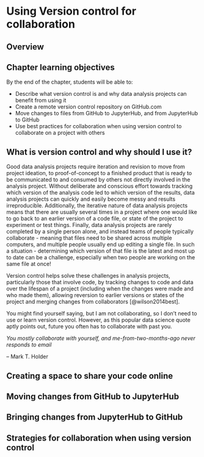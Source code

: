 # Using Version control for collaboration {#version_control}

## Overview


## Chapter learning objectives
By the end of the chapter, students will be able to:

- Describe what version control is and why data analysis projects can benefit 
from using it
- Create a remote version control repository on GitHub.com
- Move changes to files from GitHub to JupyterHub, and from JupyterHub to GitHub
- Use best practices for collaboration when using version control to collaborate 
on a project with others

## What is version control and why should I use it?

Good data analysis projects require iteration and revision to move from project
ideation, to proof-of-concept to a finished product that is ready to be 
communicated to and consumed by others not directly involved in the analysis 
project. Without deliberate and conscious effort towards tracking which version
of the analysis code led to which version of the results, data analysis projects
can quickly and easily become messy and results irreproducible. Additionally,
the iterative nature of data analysis projects means that there are usually 
several times in a project where one would like to go back to an earlier version
of a code file, or state of the project to experiment or test things. Finally,
data analysis projects are rarely completed by a single person alone, and 
instead teams of people typically collaborate - meaning that files need to be 
shared across multiple computers, and multiple people usually end up editing a
single file. In such a situation - determining which version of that file is 
the latest and most up to date can be a challenge, especially when two people 
are working on the same file at once!

Version control helps solve these challenges in analysis projects, particularly 
those that involve code, by tracking changes to code and data over 
the lifespan of a project (including when the changes were made and who made 
them), allowing reversion to earlier versions or states of the 
project and merging changes from collaborators [@wilson2014best]. 

You might find yourself saying, but I am not collaborating, so I don't need to 
use or learn version control. However, as this popular data science quote 
aptly points out, future you often has to collaborate with past you.

*You mostly collaborate with yourself, and me-from-two-months-ago never responds to email*

-- Mark T. Holder

## Creating a space to share your code online


## Moving changes from GitHub to JupyterHub


## Bringing changes from JupyterHub to GitHub


## Strategies for collaboration when using version control


